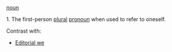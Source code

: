 [[noun]]

1. The first-person [[plural]] [[pronoun]] when used to refer to oneself.


Contrast with:
* [[Editorial we]]